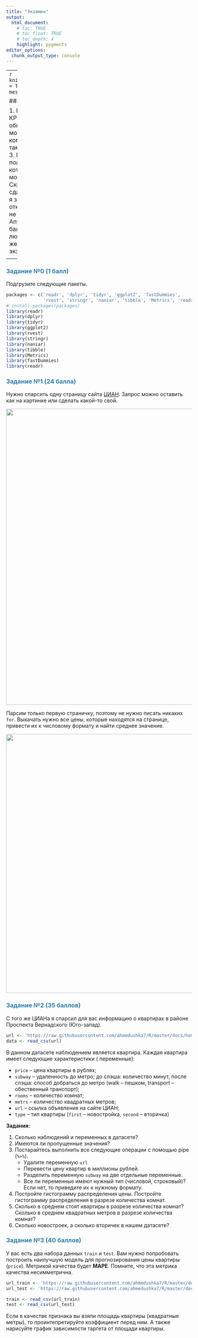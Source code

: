 ```yaml
---
title: "Экзамен"
output: 
  html_document:
    # toc: TRUE
    # toc_float: TRUE
    # toc_depth: 4
    highlight: pygments
editor_options: 
  chunk_output_type: console
---
```

<style>
h1,
h2,
h3,
h4,
h5,
h6  {
  color: #317eac;
}
</style>
---
```r
knitr::opts_chunk$set(echo = TRUE, warning=FALSE, message=FALSE)
```

### Правила игры

1. Вы должны оформить КР в R Markdown или обычном R скрипте.
2. Вы можете не комментировать ваш код там, где этого не просят.
3. Вы можете пользоваться скриптами, которые находятся на моем репозитории. 
4. Скрипт с решением сдается в AnyTask.
5. Если я замечаю, что у вас открыт какой-либо сайт, не считая моего и AnyTask, вы получаете 0 баллов за экзамен..
6. За любые разговоры вы так же получаете 0 баллов за экзамен.

<center>
![](pictures/enjoy.png){width=400px}
</center>
---

### Задание №0 (1 балл)

Подгрузите следующие пакеты.

```r
packages <- c('readr', 'dplyr', 'tidyr', 'ggplot2', 'fastDummies',
              'rvest', 'stringr', 'naniar', 'tibble', 'Metrics', 'readr')
# install.packages(packages)
library(readr)
library(dplyr)
library(tidyr)
library(ggplot2)
library(rvest)
library(stringr)
library(naniar)
library(tibble)
library(Metrics)
library(fastDummies)
library(readr)
```

### Задание №1 (24 балла)

Нужно спарсить одну страницу сайта [ЦИАН](https://www.cian.ru/). Запрос можно оставить как на картинке или сделать какой-то свой.

<center>
![](pictures/cian.png){width=800px}
</center>

Парсим только первую страничку, поэтому не нужно писать никаких `for`. Выкачать нужно все цены, которые находятся на странице, привести их к числовому формату и найти среднее значение.

<center>
![](pictures/cian2.png){width=700px}
</center>

### Задание №2 (35 баллов)

С того же ЦИАНа я спарсил для вас информацию о квартирах в районе Проспекта Вернадского (Юго-запад). 

```r
url <- 'https://raw.githubusercontent.com/ahmedushka7/R/master/docs/homeworks/exam/data/cian.csv'
data <- read_csv(url)
```

В данном датасете наблюдением является квартира. Каждая квартира имеет следующие характеристики ( переменные):

* `price` -- цена квартиры в рублях;
* `subway` -- удаленность до метро; до слэша: количество минут, после слэша: способ добраться до метро (walk -- пешком, transport -- обественный транспорт);
* `rooms` -- количество комнат;
* `metrs` -- количество квадратных метров;
* `url` -- ссылка объявления на сайте ЦИАН;
* `type` -- тип квартиры (`first` -- новостройка, `second` -- вторичка)

__Задания:__

1. Сколько наблюдений и переменных в датасете?
2. Имеются ли пропущенные значения?
3. Постарайтесь выполнить все следующие операции с помощью pipe (`%>%`).
    - Удалите переменную `url`
    - Перевести цену квартир в миллионы рублей.
    - Разделить переменную `subway` на две отдельные переменные.
    - Все ли переменные имеют нужный тип (числовой, строковый)? Если нет, то приведите их к нужному формату.
4. Постройте гистограмму распределения цены. Постройте гистограмму распределения в разрезе количества комнат. 
5. Сколько в среднем стоят квартиры в разрезе количества комнат? Сколько в среднем квадратных метров в разрезе количества комнат? 
6. Сколько новостроек, а сколько вторичек в нашем датасете?

### Задание №3 (40 баллов)

У вас есть два набора данных `train` и `test`. Вам нужно попробовать построить наилучшую модель для прогнозирования цены квартиры (`price`). Метрикой качества будет __MAPE__. Помните, что эта метрика качества несимметрична.

```r
url_train <- 'https://raw.githubusercontent.com/ahmedushka7/R/master/docs/homeworks/exam/data/train.csv'
url_test <- 'https://raw.githubusercontent.com/ahmedushka7/R/master/docs/homeworks/exam/data/test.csv'

train <- read_csv(url_train)
test <- read_csv(url_test)
```

Если в качестве признака вы взяли площадь квартиры (квадратные метры), то проинтепретируйте коэффициент перед ним. А также нарисуйте график зависимости таргета от площади квартиры.
